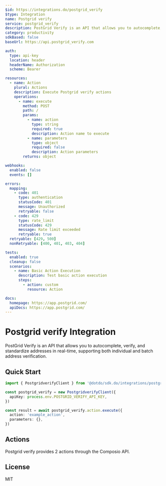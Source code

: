 ```yaml
---
$id: https://integrations.do/postgrid_verify
$type: Integration
name: Postgrid verify
service: postgrid_verify
description: PostGrid Verify is an API that allows you to autocomplete, verify, and standardize addresses in real-time, supporting both individual and batch address verification.
category: productivity
sdkBased: false
baseUrl: https://api.postgrid_verify.com

auth:
  type: api-key
  location: header
  headerName: Authorization
  scheme: Bearer

resources:
  - name: Action
    plural: Actions
    description: Execute Postgrid verify actions
    operations:
      - name: execute
        method: POST
        path: /
        params:
          - name: action
            type: string
            required: true
            description: Action name to execute
          - name: parameters
            type: object
            required: false
            description: Action parameters
        returns: object

webhooks:
  enabled: false
  events: []

errors:
  mapping:
    - code: 401
      type: authentication
      statusCode: 401
      message: Unauthorized
      retryable: false
    - code: 429
      type: rate_limit
      statusCode: 429
      message: Rate limit exceeded
      retryable: true
  retryable: [429, 500]
  nonRetryable: [400, 401, 403, 404]

tests:
  enabled: true
  cleanup: false
  scenarios:
    - name: Basic Action Execution
      description: Test basic action execution
      steps:
        - action: custom
          resource: Action

docs:
  homepage: https://app.postgrid.com/
  apiDocs: https://app.postgrid.com/
---
```


# Postgrid verify Integration

PostGrid Verify is an API that allows you to autocomplete, verify, and standardize addresses in real-time, supporting both individual and batch address verification.

## Quick Start

```typescript
import { PostgridverifyClient } from '@dotdo/sdk.do/integrations/postgrid_verify'

const postgrid_verify = new PostgridverifyClient({
  apiKey: process.env.POSTGRID_VERIFY_API_KEY,
})

const result = await postgrid_verify.action.execute({
  action: 'example_action',
  parameters: {},
})
```

## Actions

Postgrid verify provides 2 actions through the Composio API.

## License

MIT
